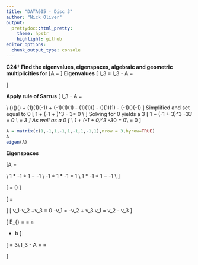 ```yaml
---
title: "DATA605 - Disc 3"
author: "Nick Oliver"
output:
  prettydoc::html_pretty:
    theme: hpstr
    highlight: github
editor_options: 
  chunk_output_type: console
---
```


**C24† Find the eigenvalues, eigenspaces, algebraic and geometric multiplicities for**
\[A = \begin{bmatrix}
1&−1&1\\
−1&1&−1\\
1&−1&1
\end{bmatrix}
\]
**Eigenvalues**
\[
\lambda I_3 = \begin{bmatrix}
\lambda&0&0\\
0&\lambda&0\\
0&0&\lambda
\end{bmatrix} \rightarrow 

\lambda I_3 - A = \begin{bmatrix}
\lambda-1&1&-1\\
1&\lambda -1&1\\
-1&1&\lambda-1
\end{bmatrix}
\]

**Apply rule of Sarrus**
\[
\lambda I_3 - A = \begin{bmatrix}
\lambda-1&1&-1\\
1&\lambda -1&1\\
-1&1&\lambda-1
\end{bmatrix}
\begin{matrix}
\lambda-1&1\\
1&\lambda-1\\
-1 &1
\end{matrix}
\\
(\lambda -1)(\lambda-1)(\lambda-1) +
(1)(1)(-1) +
(-1)(1)(1) - 
(1)(1)(\lambda-1) -
(\lambda-1)(1)(1) - 
(-1)(\lambda-1)(-1) 
\]
Simplified and set equal to 0
\[
1 + (-1 + \lambda)^3 - 3\lambda = 0  \\
\]
Solving for 0 yields a 3
\[
1 + (-1 + 3)^3 -3*3 = 0 \\
\lambda = 3
\]
As well as a 0
\[
\\
1 + (-1 + 0)^3 -3*0 = 0\\
\lambda = 0
\]

```r
A = matrix(c(1,-1,1,-1,1,-1,1,-1,1),nrow = 3,byrow=TRUE)
A
eigen(A)
```

**Eigenspaces**

\[A = \begin{bmatrix}
1&−1&1\\
−1&1&−1\\
1&−1&1
\end{bmatrix}
\\
1 * -1 * 1 = -1 \\
-1 * 1 * -1 = 1 \\
1 * -1 * 1 = -1 \\
\]

\[
\lambda = 0
\]

\[
\begin{bmatrix}
-1&1&-1\\
1&-1&1\\
-1&1&-1
\end{bmatrix} \rightarrow
\begin{bmatrix}
1&-1&1\\0&0&0\\0&0&0
\end{bmatrix}
\begin{bmatrix}
v_1\\v_2\\v_3
\end{bmatrix}
=
\begin{bmatrix}
0\\0\\0
\end{bmatrix}
\]
\[
v_1-v_2 +v_3 = 0 \rightarrow
-v_1 = -v_2 + v_3 \rightarrow
v_1 = v_2 - v_3 
\]

\[
E_{\lambda=3} = \begin{bmatrix}v_1\\v_2\\v_3\end{bmatrix} = a \begin{bmatrix}1\\1\\0\end{bmatrix} + b \begin{bmatrix}1\\0\\-1\end{bmatrix}
\]

\[
\lambda = 3\\
\lambda I_3 - A = \begin{bmatrix}
2&1&-1\\
1&2&1\\
-1&1&2
\end{bmatrix} \xrightarrow{\text{RREF}}
\begin{bmatrix}
1&0&-1\\0&1&1\\0&0&0
\end{bmatrix}
\begin{bmatrix}
v_1\\v_2\\v_3
\end{bmatrix}
=
\begin{bmatrix}
0\\0\\0
\end{bmatrix}
\]
